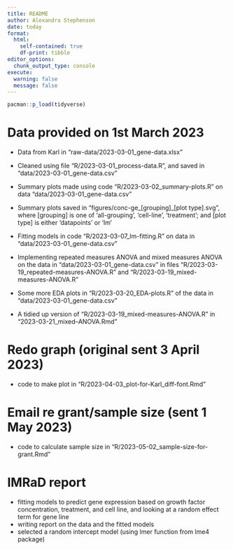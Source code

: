 ```yaml
---
title: README
author: Alexandra Stephenson
date: today
format: 
  html:
    self-contained: true
    df-print: tibble
editor_options:
  chunk_output_type: console
execute:
  warning: false
  message: false
---
```


```r
pacman::p_load(tidyverse)
```

# Data provided on 1st March 2023

-   Data from Karl in "raw-data/2023-03-01_gene-data.xlsx"

-   Cleaned using file "R/2023-03-01_process-data.R", and saved in "data/2023-03-01_gene-data.csv"

-   Summary plots made using code "R/2023-03-02_summary-plots.R" on data "data/2023-03-01_gene-data.csv"

-   Summary plots saved in "figures/conc-ge\_\[grouping\]\_\[plot type\].svg", where \[grouping\] is one of 'all-grouping', 'cell-line', 'treatment'; and \[plot type\] is either 'datapoints' or 'lm'

-   Fitting models in code "R/2023-03-07_lm-fitting.R" on data in "data/2023-03-01_gene-data.csv"

-   Implementing repeated measures ANOVA and mixed measures ANOVA on the data in "data/2023-03-01_gene-data.csv" in files "R/2023-03-19_repeated-measures-ANOVA.R" and "R/2023-03-19_mixed-measures-ANOVA.R"

-   Some more EDA plots in "R/2023-03-20_EDA-plots.R" of the data in "data/2023-03-01_gene-data.csv"

-   A tidied up version of "R/2023-03-19_mixed-measures-ANOVA.R" in "2023-03-21_mixed--ANOVA.Rmd"

# Redo graph (original sent 3 April 2023)

-   code to make plot in "R/2023-04-03_plot-for-Karl_diff-font.Rmd"

# Email re grant/sample size (sent 1 May 2023)

-   code to calculate sample size in "R/2023-05-02_sample-size-for-grant.Rmd"

# IMRaD report

-   fitting models to predict gene expression based on growth factor concentration, treatment, and cell line, and looking at a random effect term for gene line
-   writing report on the data and the fitted models
-   selected a random intercept model (using lmer function from lme4 package)
